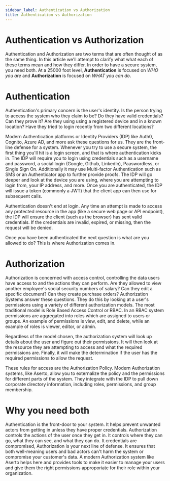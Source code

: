 ```yaml
---
sidebar_label: Authentication vs Authorization
title: Authentication vs Authorization
---
```


# Authentication vs Authorization

Authentication and Authorization are two terms that are often thought of as the same thing. In this article we'll attempt to clarify what what each of these terms mean and how they differ. In order to have a secure system, you need both. At a 25000 foot level, **Authentication** is focused on _WHO you are_ and **Authorization** is focused on _WHAT you can do_.

# Authentication

Authentication's primary concern is the user's identity. Is the person trying to access the system who they claim to be? Do they have valid credentials? Can they prove it? Are they using using a registered device and in a known location? Have they tried to login recently from two different locations? 

Modern Authentication platforms or Identity Providers (IDP) like Auth0, Cognito, Azure AD, and more ask these questions for us. They are the front-line defense for a system. Whenever you try to use a secure system, the first thing you'll hit is a login screen, and that is where authentication kicks in. The IDP will require you to login using credentials such as a username and password, a social login (Google, Github, LinkedIn), Paaswordless, or Single Sign On. Additionally it may use Multi-factor Authentication such as SMS or an Authenticator app to further provide proofs. The IDP will go deeper and look at the device you are using, where you are attempting to login from, your IP address, and more. Once you are authenticated, the IDP will issue a token (commonly a JWT) that the client app can then use for subsequent calls. 

Authentication doesn't end at login. Any time an attempt is made to access any protected resource in the app (like a secure web page or API endpoint), the IDP will ensure the client (such as the browser) has sent valid credentials. If the credentials are invalid, expired, or missing, then the request will be denied.

Once you have been authenticated the next question is what are you allowed to do? This is where Authorization comes in.

# Authorization

Authorization is concerned with access control, controlling the data users have access to and the actions they can perform. Are they allowed to view another employee's social security numbers of salary? Can they edit a specific document? Can they create purchase orders? Authorization Systems answer these questions. They do this by looking at a user's permissions using a variety of different authorization models. The most traditional model is Role Based Access Control or RBAC. In an RBAC system permissions are aggregated into roles which are assigned to users or groups. An example of permissions is view, edit, and delete, while an example of roles is viewer, editor, or admin.  

Regardless of the model chosen, the authorization system will look up details about the user and figure out their permissions. It will then look at the resource they are attempting to access and what the required permissions are. Finally, it will make the determination if the user has the required permissions to allow the request. 

These rules for access are the Authorization Policy. Modern Authorization systems, like Aserto, allow you to externalize the policy and the permissions for different parts of the system. They integrate with the IDP to pull down corporate directory information, including roles, permissions, and group membership. 

# Why you need both

Authentication is the front-door to your system. It helps prevent unwanted actors from getting in unless they have proper credentials. Authorization controls the actions of the user once they get in. It controls where they can go, what they can see, and what they can do. It credentials are compromised, Authorization is your next line of defense. It ensures that both well-meaning users and bad actors can't harm the system or compromise your customer's data. A modern Authorization system like Aserto helps here and provides tools to make it easier to manage your users and give them the right permissions approporiate for their role within your organization.

